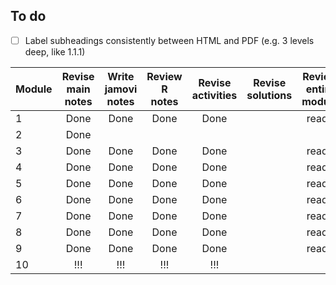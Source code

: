 ## To do

-   [ ] Label subheadings consistently between HTML and PDF (e.g. 3 levels deep, like 1.1.1)

| Module | Revise main notes | Write jamovi notes | Review R notes | Revise activities | Revise solutions | Review entire module |
|-----------|:---------:|:---------:|:---------:|:---------:|:---------:|:---------:|
| 1 | Done | Done | Done | Done |  | ready |
| 2 | Done |  |  |  |  |  |
| 3 | Done | Done | Done | Done |  | ready |
| 4 | Done | Done | Done | Done |  | ready |
| 5 | Done | Done | Done | Done |  | ready |
| 6 | Done | Done | Done | Done |  | ready |
| 7 | Done | Done | Done | Done |  | ready |
| 8 | Done | Done | Done | Done |  | ready |
| 9 | Done | Done | Done | Done |  | ready |
| 10 | !!! | !!! | !!! | !!! |  |  |
